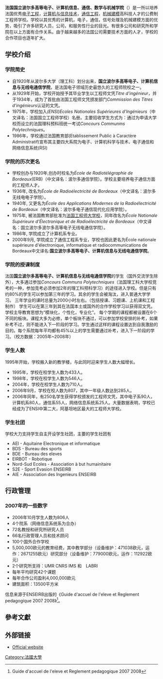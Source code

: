{{Infobox university
|name              = 国立波尔多高等电子、计算机信息与无线电通信学院
|native_name       = {{lang|fr|ENSEIRB-MATMECA}}
|image=
|caption=
|latin_name=
|motto= 
|zhmotto=
|closed
|established       = 1920年
|re-established    = 
|anniversary=
|type             =
|endowment=
|president= 
|secretary=
|faculty=
|staff=
|students        = 1180
|undergrad=
|postgrad=
|location        = {{FRA}}[[塔朗斯|塔朗斯]]
|campus=市区
|athletics=
|conference=
|colors=
|nickname=
|affiliations   = [[波尔多理工学院|波尔多理工学院]]
|zip=
|telephone=
|website        = {{URL|http://www.enseirb-matmeca.fr/}}
|logo=
|footnotes=
|calendar=
}}

'''法国国立波尔多高等电子、计算机信息、通信、数学与机械学院'''（{{lang-fr|École nationale supérieure d'électronique, informatique, télécommunications, mathématiques et mécanique de Bordeaux}}）是一所以培养法国优秀[[电子工程|电子工程]]，[[计算机与信息技术|计算机与信息技术]]，[[通信工程|通信工程]]，[[机械|机械]][[建模|建模]]高科技人才的公费制工程师学校。学校以其优秀的计算机，电子，通信，信号处理及机械建模方面的优势，吸引了许多研究人员，公司，和服务性行业的目光。有很多公司和研究所和学院在以上方面有合作关系。由于越来越多的法国公司需要技术方面的人才，学校的合作项目也逐年扩大。

==学校介绍==
===学院简史===
* 自1920年从波尔多大学（理工科）划分出来，'''国立波尔多高等电子、计算机信息与无线电通信学院'''，是法国电子领域历史最悠久的工程师院校之一。
* 从1929年开始，学校开始授予其毕业学生以工程师文凭''Titre d'ingénieur''，并于1934年，成为了首批由法国工程师文凭颁发部门''Commission des Titres d'ingénieurs''认证的文凭。
* 1975年，学校加入''(ENSI)Ecoles Nationales Supérieures d'Ingénieurs''（中文译名：法国国立工程师学校）名册。主要招收学生方式为：通过为申请大学校而设立的法国理科预科班统一考试''Concours Communms Polytechniques''。
* 1986年，学校通过法国教育部(Etablissement Public à Caractère Administratif)宣布其主要四大系院为电子、计算机科学与技术、电子通信和网络信息系统(RSI)

===学院的历次更名===
* 学校创办与1920年,创办时校名为''École de Radiotélégraphie de Bordeaux''(ERB)（中文译名：波尔多通信学院）。学校主要培养电子通信方面的工程师人才。
* 1936年, 改名为''École de Radioélectricité de Bordeaux''（中文译名：波尔多无线电电子学院）。
* 1940年, 又更名为''École des Applications Modernes de la Radioélectricité de Bordeaux''（中文译名：波尔多电子通信现代化应用学院）。
* 1975年, 被法国教育部批准为[[法国工程师大学校|法国工程师大学校]]，同年改名为''École Nationale Supérieure d'Électronique et de Radioélectricité de Bordeaux''（中文译名：国立波尔多波尔多高等电子无线电通信学院）。
* 1986年, 学院成立了计算机系专业。
* 2000年9月, 学院成立了通信工程系专业，学校也因此更名为École nationale supérieure d'électronique, informatique et radiocommunications de Bordeaux中文译名:'''国立波尔多高等电子、计算机信息与无线电通信学院'''。

===学院的授课制度===
法国'''国立波尔多高等电子、计算机信息与无线电通信学院'''的学生（国外交流学生除外），大多通过参加''Concours Communs Polytechniques''（法国理工科大学校竞考的一种，参加竞考必须参加2年的理工科预科学习）的途径进入学校。但是只有约80%的学生可以参加第三年的学习。其余的学生会被淘汰，进入普通大学学习。
三年学业的课时总量为2000小时左右。（包括授课、习题课、上机课和工程制作）
学生可以在第三年到其在法国本土或国外的合作学校学习以获得双文凭。
学校主导教育思想为“模块化，个性化，专业化”。
每个学期的课程都被设置在6个不同的板块。课程大多为必修，单个板块不通过，可以参加学校安排的补考，如果补考不过，则不能进入下一阶段的学习。学生通过这样的课程设置达到自我激励的目的。每个系院每年平均都有45%以上的学生需要通过补考，进入下一阶段的学习。（校方数据：2005年~2008年）

===学生人数===
1995年开始，学校搬入新的教学楼，与此同时迎来学生人数大幅增长。
* 1995年，学校在校学生人数为433人。
* 1998年，学校在校学生人数为546人。
* 2004年，学校在校学生人数为710人。
* 2006年9月，学校在校人数为807，其中一年级人数达到285人。
* 2006年同年，有250名学生获得学校颁发的工程师文凭，其中电子系90人，计算机系80人，通信系55人，网络信息系统系25人。大量数据表明，学校已经成为了ENSI中第二大，阿基坦地区最大的工程师大学校。
===学生社团===
学校大力支持学生自主开设学生社团，主要的学生社团有
* AEI - Aquitaine Electronique et informatique
* BDS - Bureau des sports
* BDE - Bureau des eleves
* EIRBOT - Robotique
* Nord-Sud Ecoles - Association à but humainitaire
* S2E - Sport Evasion ENSEIRB
* AIE - Association des Ingenieurs ENSEIRB
==行政管理==
===2007年的一些数字===
* 2006年10月学生人数为806人
* 4个院系（网络信息系统系为合办）
* 72名教授和研究所研究人员
* 66名行政管理人员和技术顾问
* 100个国外合作学校
* 5,000,000欧元的教育经费，其中教学部分（设备维护：471038欧元，运作：2671255欧元）研究部分（设备维护：779000欧元，运作：112922欧元）
* 2个研究所支持：UMR CNRS IMS 和　LABRI
* 每年平均研究42个课题
* 每年合作公司盈利4,000,000欧元
* 建筑面积：13500平方米

信息来源于ENSEIRB出版的《Guide d'accuel de l'eleve et Reglement pedagogique 2007 2008》<ref>Guide d'accuel de l'eleve et Reglement pedagogique 2007 2008</ref>。
== 參考文獻 ==

{{reflist}}

==外部链接==
* [http://www.enseirb.fr/ Official website]{{Wayback|url=http://www.enseirb.fr/ |date=20080422011310 }}

{{IMT}}
{{法国大学校会议}}

[[Category:法國大學|Category:法國大學]]